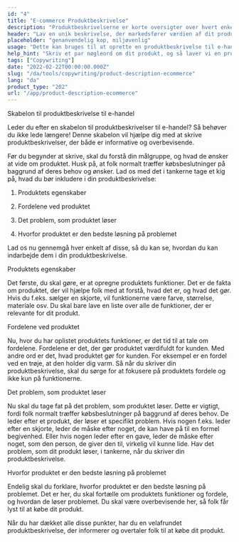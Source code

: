 ```yaml
---
id: "4"
title: "E-commerce Produktbeskrivelse"
description: "Produktbeskrivelserne er korte oversigter over hvert enkelt produkt, der fremhæver de vigtigste funktioner og fordele. For e-handel og detailhandel er det vigtigt at tænke på at bruge et klart sprog, holde det kort og fokusere mere på optimerede SEO-keywords. Men for andre typer virksomheder, f.eks. advokater, er de vigtige faktorer at overveje professionalisme og kundeservice. Vi hjælper dig med at bruge AI til at generere produktbeskrivelser, der er skræddersyet til dine specifikke keywords og passer bedst til dit brand."
header: "Lav en unik beskrivelse, der markedsfører værdien af dit produkt."
placeholder: "genanvendelig kop, miljøvenlig"
usage: "Dette kan bruges til at oprette en produktbeskrivelse til e-handel, f.eks. online levering af mad, tøj osv."
help_hint: "Skriv et par nøgleord om dit produkt, og så laver vi en produktbeskrivelse til den givne tekst."
tags: ["Copywriting"]
date: "2022-02-22T00:00:00.000Z"
slug: "/da/tools/copywriting/product-description-ecommerce"
lang: "da"
product_type: "202"
url: "/app/product-description-ecommerce"
---
```


Skabelon til produktbeskrivelse til e-handel

Leder du efter en skabelon til produktbeskrivelser til e-handel? Så behøver du ikke lede længere! Denne skabelon vil hjælpe dig med at skrive produktbeskrivelser, der både er informative og overbevisende.

Før du begynder at skrive, skal du forstå din målgruppe, og hvad de ønsker at vide om produktet. Husk på, at folk normalt træffer købsbeslutninger på baggrund af deres behov og ønsker. Lad os med det i tankerne tage et kig på, hvad du bør inkludere i din produktbeskrivelse:

1. Produktets egenskaber

2. Fordelene ved produktet

3. Det problem, som produktet løser

4. Hvorfor produktet er den bedste løsning på problemet

Lad os nu gennemgå hver enkelt af disse, så du kan se, hvordan du kan indarbejde dem i din produktbeskrivelse.

Produktets egenskaber

Det første, du skal gøre, er at opregne produktets funktioner. Det er de fakta om produktet, der vil hjælpe folk med at forstå, hvad det er, og hvad det gør. Hvis du f.eks. sælger en skjorte, vil funktionerne være farve, størrelse, materiale osv. Du skal bare lave en liste over alle de funktioner, der er relevante for dit produkt.

Fordelene ved produktet

Nu, hvor du har oplistet produktets funktioner, er det tid til at tale om fordelene. Fordelene er det, der gør produktet værdifuldt for kunden. Med andre ord er det, hvad produktet gør for kunden. For eksempel er en fordel ved en trøje, at den holder dig varm. Så når du skriver din produktbeskrivelse, skal du sørge for at fokusere på produktets fordele og ikke kun på funktionerne.

Det problem, som produktet løser

Nu skal du tage fat på det problem, som produktet løser. Dette er vigtigt, fordi folk normalt træffer købsbeslutninger på baggrund af deres behov. De leder efter et produkt, der løser et specifikt problem. Hvis nogen f.eks. leder efter en skjorte, leder de måske efter noget, de kan have på til en formel begivenhed. Eller hvis nogen leder efter en gave, leder de måske efter noget, som den person, de giver den til, virkelig vil kunne lide. Hav det problem, som dit produkt løser, i tankerne, når du skriver din produktbeskrivelse.

Hvorfor produktet er den bedste løsning på problemet

Endelig skal du forklare, hvorfor produktet er den bedste løsning på problemet. Det er her, du skal fortælle om produktets funktioner og fordele, og hvordan de løser problemet. Du skal være overbevisende her, så folk får lyst til at købe dit produkt.

Når du har dækket alle disse punkter, har du en velafrundet produktbeskrivelse, der informerer og overtaler folk til at købe dit produkt.
